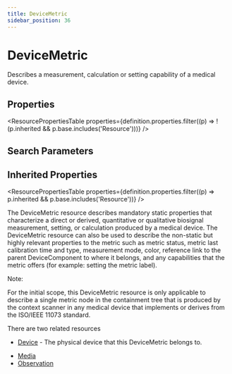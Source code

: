 ```yaml
---
title: DeviceMetric
sidebar_position: 36
---
```



# DeviceMetric

Describes a measurement, calculation or setting capability of a medical device.

<Tabs queryString="section">
  <TabItem value="schema" label="Schema" default>

## Properties

<ResourcePropertiesTable
  properties={definition.properties.filter((p) => !(p.inherited && p.base.includes('Resource')))}
/>

## Search Parameters

<SearchParamsTable searchParams={definition.searchParameters} />

## Inherited Properties

<ResourcePropertiesTable properties={definition.properties.filter((p) => p.inherited && p.base.includes('Resource'))} />

  </TabItem>
<TabItem value="usage" label="Usage">
<div> <a name="scope"></a>  <p> The <Link to="/docs/api/fhir/resources/devicemetric">DeviceMetric</Link> resource describes mandatory static properties that characterize a direct or derived, quantitative or qualitative biosignal measurement, setting, or calculation produced by a medical device.  The <Link to="/docs/api/fhir/resources/devicemetric">DeviceMetric</Link> resource can also be used to describe the non-static but highly relevant properties to the metric such as metric status, metric last calibration time and type, measurement mode, color, reference link to the parent DeviceComponent to where it belongs, and any capabilities that the metric offers (for example: setting the metric label). </p> <p> Note: </p> <p> For the initial scope, this <Link to="/docs/api/fhir/resources/devicemetric">DeviceMetric</Link> resource is only applicable to describe a single metric node in the containment tree that is produced by the context scanner in any medical device that implements or derives from the ISO/IEEE 11073 standard. </p> </div>
</TabItem>
<TabItem value="relationships" label="Relationships">
<div> <a name="bnr"></a>  <p> There are two related resources </p> <ul>  <li><a href="/docs/api/fhir/resources/device">Device</a>  - The physical device that this <Link to="/docs/api/fhir/resources/devicemetric">DeviceMetric</Link> belongs to.</li> </ul>  </div>
</TabItem>

<TabItem value="referencedBy" label="Referenced By">
<ul><li><a href="/docs/api/fhir/resources/media">Media</a></li>
<li><a href="/docs/api/fhir/resources/observation">Observation</a></li></ul>
</TabItem>
</Tabs>
